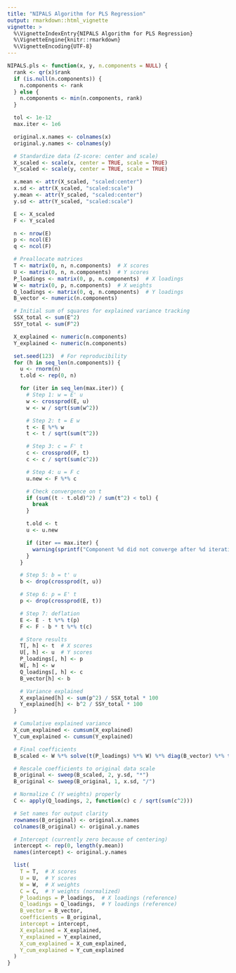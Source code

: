 ```yaml
---
title: "NIPALS Algorithm for PLS Regression"
output: rmarkdown::html_vignette
vignette: >
  %\VignetteIndexEntry{NIPALS Algorithm for PLS Regression}
  %\VignetteEngine{knitr::rmarkdown}
  %\VignetteEncoding{UTF-8}
---
```


```R
NIPALS.pls <- function(x, y, n.components = NULL) {
  rank <- qr(x)$rank
  if (is.null(n.components)) {
    n.components <- rank
  } else {
    n.components <- min(n.components, rank)
  }

  tol <- 1e-12
  max.iter <- 1e6

  original.x.names <- colnames(x)
  original.y.names <- colnames(y)

  # Standardize data (Z-score: center and scale)
  X_scaled <- scale(x, center = TRUE, scale = TRUE)
  Y_scaled <- scale(y, center = TRUE, scale = TRUE)

  x.mean <- attr(X_scaled, "scaled:center")
  x.sd <- attr(X_scaled, "scaled:scale")
  y.mean <- attr(Y_scaled, "scaled:center")
  y.sd <- attr(Y_scaled, "scaled:scale")

  E <- X_scaled
  F <- Y_scaled

  n <- nrow(E)
  p <- ncol(E)
  q <- ncol(F)

  # Preallocate matrices
  T <- matrix(0, n, n.components)  # X scores
  U <- matrix(0, n, n.components)  # Y scores
  P_loadings <- matrix(0, p, n.components)  # X loadings
  W <- matrix(0, p, n.components)  # X weights
  Q_loadings <- matrix(0, q, n.components)  # Y loadings
  B_vector <- numeric(n.components)

  # Initial sum of squares for explained variance tracking
  SSX_total <- sum(E^2)
  SSY_total <- sum(F^2)

  X_explained <- numeric(n.components)
  Y_explained <- numeric(n.components)

  set.seed(123)  # For reproducibility
  for (h in seq_len(n.components)) {
    u <- rnorm(n)
    t.old <- rep(0, n)

    for (iter in seq_len(max.iter)) {
      # Step 1: w = E' u
      w <- crossprod(E, u)
      w <- w / sqrt(sum(w^2))

      # Step 2: t = E w
      t <- E %*% w
      t <- t / sqrt(sum(t^2))

      # Step 3: c = F' t
      c <- crossprod(F, t)
      c <- c / sqrt(sum(c^2))

      # Step 4: u = F c
      u.new <- F %*% c

      # Check convergence on t
      if (sum((t - t.old)^2) / sum(t^2) < tol) {
        break
      }

      t.old <- t
      u <- u.new

      if (iter == max.iter) {
        warning(sprintf("Component %d did not converge after %d iterations", h, max.iter))
      }
    }

    # Step 5: b = t' u
    b <- drop(crossprod(t, u))

    # Step 6: p = E' t
    p <- drop(crossprod(E, t))

    # Step 7: deflation
    E <- E - t %*% t(p)
    F <- F - b * t %*% t(c)

    # Store results
    T[, h] <- t  # X scores
    U[, h] <- u  # Y scores
    P_loadings[, h] <- p
    W[, h] <- w
    Q_loadings[, h] <- c
    B_vector[h] <- b

    # Variance explained
    X_explained[h] <- sum(p^2) / SSX_total * 100
    Y_explained[h] <- b^2 / SSY_total * 100
  }

  # Cumulative explained variance
  X_cum_explained <- cumsum(X_explained)
  Y_cum_explained <- cumsum(Y_explained)

  # Final coefficients
  B_scaled <- W %*% solve(t(P_loadings) %*% W) %*% diag(B_vector) %*% t(Q_loadings)

  # Rescale coefficients to original data scale
  B_original <- sweep(B_scaled, 2, y.sd, "*")
  B_original <- sweep(B_original, 1, x.sd, "/")

  # Normalize C (Y weights) properly
  C <- apply(Q_loadings, 2, function(c) c / sqrt(sum(c^2)))

  # Set names for output clarity
  rownames(B_original) <- original.x.names
  colnames(B_original) <- original.y.names

  # Intercept (currently zero because of centering)
  intercept <- rep(0, length(y.mean))
  names(intercept) <- original.y.names

  list(
    T = T,  # X scores
    U = U,  # Y scores
    W = W,  # X weights
    C = C,  # Y weights (normalized)
    P_loadings = P_loadings,  # X loadings (reference)
    Q_loadings = Q_loadings,  # Y loadings (reference)
    B_vector = B_vector,
    coefficients = B_original,
    intercept = intercept,
    X_explained = X_explained,
    Y_explained = Y_explained,
    X_cum_explained = X_cum_explained,
    Y_cum_explained = Y_cum_explained
  )
}
```
